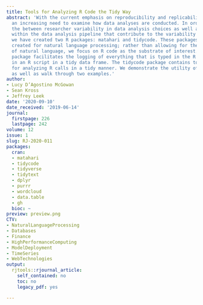 ```yaml
---
title: Tools for Analyzing R Code the Tidy Way
abstract: 'With the current emphasis on reproducibility and replicability, there is
  an increasing need to examine how data analyses are conducted. In order to analyze
  the between researcher variability in data analysis choices as well as the aspects
  within the data analysis pipeline that contribute to the variability in results,
  we have created two R packages: matahari and tidycode. These packages build on methods
  created for natural language processing; rather than allowing for the processing
  of natural language, we focus on R code as the substrate of interest. The matahari
  package facilitates the logging of everything that is typed in the R console or
  in an R script in a tidy data frame. The tidycode package contains tools to allow
  for analyzing R calls in a tidy manner. We demonstrate the utility of these packages
  as well as walk through two examples.'
author:
- Lucy D’Agostino McGowan
- Sean Kross
- Jeffrey Leek
date: '2020-09-10'
date_received: '2019-06-14'
journal:
  firstpage: 226
  lastpage: 242
volume: 12
issue: 1
slug: RJ-2020-011
packages:
  cran:
  - matahari
  - tidycode
  - tidyverse
  - tidytext
  - dplyr
  - purrr
  - wordcloud
  - data.table
  - gh
  bioc: ~
preview: preview.png
CTV:
- NaturalLanguageProcessing
- Databases
- Finance
- HighPerformanceComputing
- ModelDeployment
- TimeSeries
- WebTechnologies
output:
  rjtools::rjournal_article:
    self_contained: no
    toc: no
    legacy_pdf: yes

---
```

